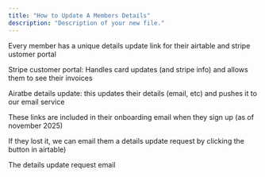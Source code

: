 ```yaml
---
title: "How to Update A Members Details"
description: "Description of your new file."
---
```


Every member has a unique details update link for their airtable and stripe ustomer portal

Stripe customer portal: Handles card updates (and stripe info) and allows them to see their invoices

Airatbe details update: this updates their details (email, etc) and pushes it to our email service

These links are included in their onboarding email when they sign up (as of november 2025)

If they lost it, we can email them a details update request by clicking the button in airtable)

The details update request email